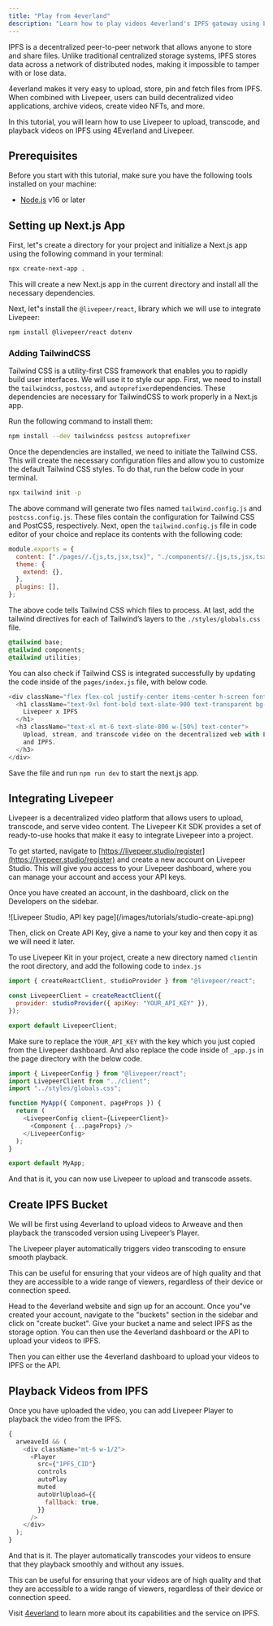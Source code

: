 ```yaml
---
title: "Play from 4everland"
description: "Learn how to play videos 4everland's IPFS gateway using Livepeer"
---
```


IPFS is a decentralized peer-to-peer network that allows anyone to store and
share files. Unlike traditional centralized storage systems, IPFS stores data
across a network of distributed nodes, making it impossible to tamper with or
lose data.

4everland makes it very easy to upload, store, pin and fetch files from IPFS.
When combined with Livepeer, users can build decentralized video applications,
archive videos, create video NFTs, and more.

In this tutorial, you will learn how to use Livepeer to upload, transcode, and
playback videos on IPFS using 4Everland and Livepeer.

## Prerequisites

Before you start with this tutorial, make sure you have the following tools
installed on your machine:

- [Node.js](https://nodejs.org/en/) v16 or later

## Setting up Next.js App

First, let"s create a directory for your project and initialize a Next.js app
using the following command in your terminal:

```bash
npx create-next-app .
```

This will create a new Next.js app in the current directory and install all the
necessary dependencies.

Next, let"s install the `@livepeer/react`, library which we will use to
integrate Livepeer:

```bash
npm install @livepeer/react dotenv
```

### Adding TailwindCSS

Tailwind CSS is a utility-first CSS framework that enables you to rapidly build
user interfaces. We will use it to style our app. First, we need to install the
`tailwindcss`, `postcss`, and `autoprefixer`dependencies. These dependencies are
necessary for TailwindCSS to work properly in a Next.js app.

Run the following command to install them:

```bash
npm install --dev tailwindcss postcss autoprefixer
```

Once the dependencies are installed, we need to initiate the Tailwind CSS. This
will create the necessary configuration files and allow you to customize the
default Tailwind CSS styles. To do that, run the below code in your terminal.

```bash
npx tailwind init -p
```

The above command will generate two files named `tailwind.config.js` and
`postcss.config.js`. These files contain the configuration for Tailwind CSS and
PostCSS, respectively. Next, open the `tailwind.config.js` file in code editor
of your choice and replace its contents with the following code:

```js
module.exports = {
  content: ["./pages//.{js,ts,jsx,tsx}", "./components//.{js,ts,jsx,tsx}"],
  theme: {
    extend: {},
  },
  plugins: [],
};
```

The above code tells Tailwind CSS which files to process. At last, add the
tailwind directives for each of Tailwind’s layers to the `./styles/globals.css`
file.

```css
@tailwind base;
@tailwind components;
@tailwind utilities;
```

You can also check if Tailwind CSS is integrated successfully by updating the
code inside of the `pages/index.js` file, with below code.

```js
<div className="flex flex-col justify-center items-center h-screen font-poppins">
  <h1 className="text-9xl font-bold text-slate-900 text-transparent bg-clip-text bg-gradient-to-r from-[#00A660] to-[#28CE88]">
    Livepeer x IPFS
  </h1>
  <h3 className="text-xl mt-6 text-slate-800 w-[50%] text-center">
    Upload, stream, and transcode video on the decentralized web with Livepeer
    and IPFS.
  </h3>
</div>
```

Save the file and run `npm run dev` to start the next.js app.

## Integrating Livepeer

Livepeer is a decentralized video platform that allows users to upload,
transcode, and serve video content. The Livepeer Kit SDK provides a set of
ready-to-use hooks that make it easy to integrate Livepeer into a project.

To get started, navigate to
[https://livepeer.studio/register](https://livepeer.studio/register) and create
a new account on Livepeer Studio. This will give you access to your Livepeer
dashboard, where you can manage your account and access your API keys.

Once you have created an account, in the dashboard, click on the Developers on
the sidebar.

<Frame>
  ![Livepeer Studio, API key page](/images/tutorials/studio-create-api.png)
</Frame>

Then, click on Create API Key, give a name to your key and then copy it as we
will need it later.

To use Livepeer Kit in your project, create a new directory named `client`in the
root directory, and add the following code to `index.js`

```js
import { createReactClient, studioProvider } from "@livepeer/react";

const LivepeerClient = createReactClient({
  provider: studioProvider({ apiKey: "YOUR_API_KEY" }),
});

export default LivepeerClient;
```

Make sure to replace the `YOUR_API_KEY` with the key which you just copied from
the Livepeer dashboard. And also replace the code inside of `_app.js` in the
page directory with the below code.

```js
import { LivepeerConfig } from "@livepeer/react";
import LivepeerClient from "../client";
import "../styles/globals.css";

function MyApp({ Component, pageProps }) {
  return (
    <LivepeerConfig client={LivepeerClient}>
      <Component {...pageProps} />
    </LivepeerConfig>
  );
}

export default MyApp;
```

And that is it, you can now use Livepeer to upload and transcode assets.

## Create IPFS Bucket

We will be first using 4everland to upload videos to Arweave and then playback
the transcoded version using Livepeer’s Player.

The Livepeer player automatically triggers video transcoding to ensure smooth
playback.

This can be useful for ensuring that your videos are of high quality and that
they are accessible to a wide range of viewers, regardless of their device or
connection speed.

Head to the 4everland website and sign up for an account. Once you"ve created
your account, navigate to the "buckets" section in the sidebar and click on
"create bucket". Give your bucket a name and select IPFS as the storage option.
You can then use the 4everland dashboard or the API to upload your videos to
IPFS.

Then you can either use the 4everland dashboard to upload your videos to IPFS or
the API.

## Playback Videos from IPFS

Once you have uploaded the video, you can add Livepeer Player to playback the
video from the IPFS.

```js
{
  arweaveId && (
    <div className="mt-6 w-1/2">
      <Player
        src={"IPFS_CID"}
        controls
        autoPlay
        muted
        autoUrlUpload={{
          fallback: true,
        }}
      />
    </div>
  );
}
```

And that is it. The player automatically transcodes your videos to ensure that
they playback smoothly and without any issues.

This can be useful for ensuring that your videos are of high quality and that
they are accessible to a wide range of viewers, regardless of their device or
connection speed.

Visit [4everland](https://4everland.org) to learn more about its capabilities
and the service on IPFS.

